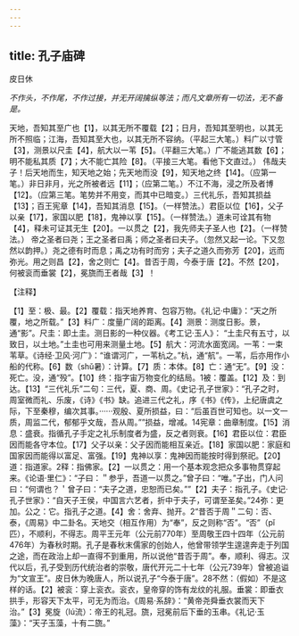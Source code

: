 ```yaml
---
---
---
```

title: 孔子庙碑
---



皮日休

*不作头，不作尾，不作过接，并无开阔擒纵等法；而凡文章所有一切法，无不备是。*

天地，吾知其至广也【1】，以其无所不覆载【2】；日月，吾知其至明也，以其无所不照临；江海，吾知其至大也，以其无所不容纳。（平起三大笔。）料广以寸管【3】，测景以尺圭【4】，航大以一苇【5】。（平翻三大笔。）广不能逃其数【6】；明不能私其质【7】；大不能亡其险【8】。（平接三大笔。看他下文直过。）
伟哉夫子！后天地而生，知天地之始；先天地而没【9】，知天地之终【14】。（应第一笔。）非日非月，光之所被者远【11】；（应第二笔。）不江不海，浸之所及者博【12】。（应第三笔。笔势并不用变，而其中已暗变。）三代礼乐，吾知其损益【13】；百王宪章【14】，吾知其消息【15】。（一样赞法。）君臣以位【16】，父子以亲【17】，家国以肥【18】，鬼神以享【15】。（一样赞法。）道未可诠其有物【4】，释未可证其无生【20】。一以贯之【2】，我先师夫子圣人也【2】。（一样赞法。）
帝之圣者曰尧；王之圣者曰禹；师之圣者曰夫子。（忽然又起一论。下又忽然以韵押。）尧之德有时而息；禹之功有时而穷；夫子之道久而弥芳【20】，远而弥光。用之则昌【2】，舍之则亡【4】。昔否于周，今泰于唐【2】。不然【20】，何被衮而垂裳【2】，冕旒而王者哉【3】！

【注释】

【1】至：极、最。【2】覆载：指天地养育、包容万物。《礼记·中庸》：“天之所覆，地之所载。”【3】料广：度量广阔的距离。【4】测景：测度日影。景，通“影”。尺圭：即土圭。测日影的一种仪器。《考工记·玉人》：
“土圭尺有五寸，以致日，以土地。”土圭也可用来测量土地。【5】航大：河流水面宽阔。一苇：一束苇草。《诗经·卫风·河广》：“谁谓河广，一苇杭之。”杭，通“航”。一苇，后亦用作小船的代称。【6】数（shǔ暑）：计算。【7】质：本体。【8】亡：通“无”。【9】没：死亡。没，通“殁”。【10】终：指字宙万物变化的结局。1被：覆盖。【12】及：到达。【13】“三代礼乐”二句：三代，夏、商、周。《史记·孔子世家》：“孔子之时，周室微而礼、乐废，《诗》《书》缺。追进三代之礼，序《书》《传》，上纪唐虞之际，下至秦穆，编次其事。······观殷、夏所损益，曰：“后虽百世可知也。以一文一质，周监二代，郁郁乎文哉，吾从周。””损益，增减。14宪章：曲章制度。【15】消息：盛衰。指循孔子手定之礼乐制度者为盛，反之者则衰。【16】君臣以位：君臣因而能各守本位。【17】父子以亲：父子因而能相互亲近。【18】家国以肥：家庭和国家因而能得以富足、富强。【19】鬼神以享：鬼神因而能按时得到祭祀。【20】道：指道家。2释：指佛家。【2】一以贯之：用一个基本观念把众多事物贯穿起来。《论语·里仁》：“子曰：＂参乎，吾道一以贯之。”曾子曰：“唯。”子出，门人问曰：“何谓也？＇曾子曰：“夫子之道，忠恕而已矣。””【2】夫子：指孔子。《史记·孔子世家》：“自天子王侯，中国言六艺者，折中于夫子，可谓至圣矣。”24弥：更加。公之：它。指孔子之道。【4】舍：舍弃、抛开。2“昔否于周＂二句：否、泰，《周易》中二卦名。天地交（相互作用）为“奉”，反之则称“否”。“否”（pǐ匹），不顺利，不得志。周平王元年（公元前770年）至周敬王四十四年（公元前476年）为春秋时期。孔子是春秋末儒家的创始人，他曾带领学生遑遑奔走于列国之途，而在政治上却一直得不到重用，所以说他“昔否于周”。奉，顺利、得志。汉代以后，孔子受到历代统治者的崇敬，唐代开元二十七年（公元739年）曾被追谥为“文宣王”。皮日休为晚唐人，所以说孔子“今泰于唐”。28不然：（假如）不是这样的话。【2】被衮：穿上衮衣。衮衣，皇帝穿的饰有龙纹的礼服。垂裳：即垂衣拱手，形容天下太平，可无为而治。《周易·系辞》：“黄帝尧舜垂衣裳而天下治。”【3】冕旋（lú流）：帝王的礼冠。旒，冠冕前后下垂的玉串。《礼记·玉藻》：“天子玉藻，十有二旒。”